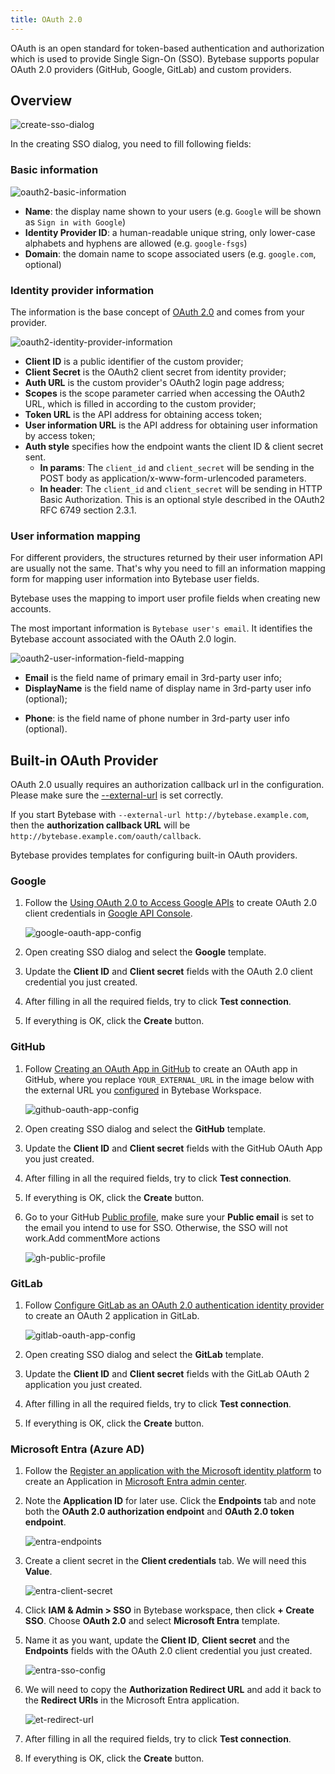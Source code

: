 ```yaml
---
title: OAuth 2.0
---
```


OAuth is an open standard for token-based authentication and authorization which is used to provide Single Sign-On (SSO). Bytebase supports popular OAuth 2.0 providers (GitHub, Google, GitLab) and custom providers.

## Overview

![create-sso-dialog](/content/docs/administration/sso/create-sso-dialog.webp)

In the creating SSO dialog, you need to fill following fields:

### Basic information

![oauth2-basic-information](/content/docs/administration/sso/oauth2-basic-information.webp)

- **Name**: the display name shown to your users (e.g. `Google` will be shown as `Sign in with Google`)
- **Identity Provider ID**: a human-readable unique string, only lower-case alphabets and hyphens are allowed (e.g. `google-fsgs`)
- **Domain**: the domain name to scope associated users (e.g. `google.com`, optional)

### Identity provider information

The information is the base concept of [OAuth 2.0](https://oauth.net/2) and comes from your provider.

![oauth2-identity-provider-information](/content/docs/administration/sso/oauth2-identity-provider-information.webp)

- **Client ID** is a public identifier of the custom provider;
- **Client Secret** is the OAuth2 client secret from identity provider;
- **Auth URL** is the custom provider's OAuth2 login page address;
- **Scopes** is the scope parameter carried when accessing the OAuth2 URL, which is filled in according to the custom provider;
- **Token URL** is the API address for obtaining access token;
- **User information URL** is the API address for obtaining user information by access token;
- **Auth style** specifies how the endpoint wants the client ID & client secret sent.
  - **In params**: The `client_id` and `client_secret` will be sending in the POST body as application/x-www-form-urlencoded parameters.
  - **In header**: The `client_id` and `client_secret` will be sending in HTTP Basic Authorization. This is an optional style described in the OAuth2 RFC 6749 section 2.3.1.

### User information mapping

For different providers, the structures returned by their user information API are usually not the same. That's why you need to fill an information mapping form for mapping user information into Bytebase user fields.

Bytebase uses the mapping to import user profile fields when creating new accounts.

The most important information is `Bytebase user's email`. It identifies the Bytebase account associated with the OAuth 2.0 login.

![oauth2-user-information-field-mapping](/content/docs/administration/sso/oauth2-user-information-field-mapping.webp)

- **Email** is the field name of primary email in 3rd-party user info;
- **DisplayName** is the field name of display name in 3rd-party user info (optional);

* **Phone**: is the field name of phone number in 3rd-party user info (optional).

## Built-in OAuth Provider

<Note>

OAuth 2.0 usually requires an authorization callback url in the configuration. Please make sure the [--external-url](/get-started/install/external-url) is set correctly.

If you start Bytebase with `--external-url http://bytebase.example.com`, then the **authorization callback URL** will be `http://bytebase.example.com/oauth/callback`.

</Note>

Bytebase provides templates for configuring built-in OAuth providers.

### Google

1. Follow the [Using OAuth 2.0 to Access Google APIs](https://developers.google.com/identity/protocols/oauth2) to create OAuth 2.0 client credentials in [Google API Console](https://console.developers.google.com/).

   ![google-oauth-app-config](/content/docs/administration/sso/google-oauth-app-config.webp)

2. Open creating SSO dialog and select the **Google** template.
3. Update the **Client ID** and **Client secret** fields with the OAuth 2.0 client credential you just created.
4. After filling in all the required fields, try to click **Test connection**.
5. If everything is OK, click the **Create** button.

### GitHub

1. Follow [Creating an OAuth App in GitHub](https://docs.github.com/en/developers/apps/building-oauth-apps/creating-an-oauth-app) to create an OAuth app in GitHub, where you replace `YOUR_EXTERNAL_URL` in the image below with the external URL you [configured](https://www.bytebase.com/docs/get-started/install/external-url) in Bytebase Workspace.

   ![github-oauth-app-config](/content/docs/administration/sso/github-oauth-app-config.webp)

2. Open creating SSO dialog and select the **GitHub** template.
3. Update the **Client ID** and **Client secret** fields with the GitHub OAuth App you just created.
4. After filling in all the required fields, try to click **Test connection**.
5. If everything is OK, click the **Create** button.
6. Go to your GitHub [Public profile](https://github.com/settings/profile), make sure your **Public email** is set to the email you intend to use for SSO. Otherwise, the SSO will not work.Add commentMore actions

   ![gh-public-profile](/content/docs/administration/sso/gh-public-profile.webp)

### GitLab

1. Follow [Configure GitLab as an OAuth 2.0 authentication identity provider](https://docs.gitlab.com/ee/integration/oauth_provider.html) to create an OAuth 2 application in GitLab.

   ![gitlab-oauth-app-config](/content/docs/administration/sso/gitlab-oauth-app-config.webp)

2. Open creating SSO dialog and select the **GitLab** template.
3. Update the **Client ID** and **Client secret** fields with the GitLab OAuth 2 application you just created.
4. After filling in all the required fields, try to click **Test connection**.
5. If everything is OK, click the **Create** button.

### Microsoft Entra (Azure AD)

1. Follow the [Register an application with the Microsoft identity platform](https://learn.microsoft.com/en-us/entra/identity-platform/quickstart-register-app) to create an Application in [Microsoft Entra admin center](https://entra.microsoft.com/).

1. Note the **Application ID** for later use. Click the **Endpoints** tab and note both the **OAuth 2.0 authorization endpoint** and **OAuth 2.0 token endpoint**.

   ![entra-endpoints](/content/docs/administration/sso/entra-endpoints.webp)

1. Create a client secret in the **Client credentials** tab. We will need this **Value**.

   ![entra-client-secret](/content/docs/administration/sso/entra-client-secret.webp)

1. Click **IAM & Admin > SSO** in Bytebase workspace, then click **+ Create SSO**. Choose **OAuth 2.0** and select **Microsoft Entra** template.

1. Name it as you want, update the **Client ID**, **Client secret** and the **Endpoints** fields with the OAuth 2.0 client credential you just created.

   ![entra-sso-config](/content/docs/administration/sso/bb-entra-sso-config.webp)

1. We will need to copy the **Authorization Redirect URL** and add it back to the **Redirect URIs** in the Microsoft Entra application.

   ![et-redirect-url](/content/docs/administration/sso/et-redirect-url.webp)

1. After filling in all the required fields, try to click **Test connection**.
1. If everything is OK, click the **Create** button.
